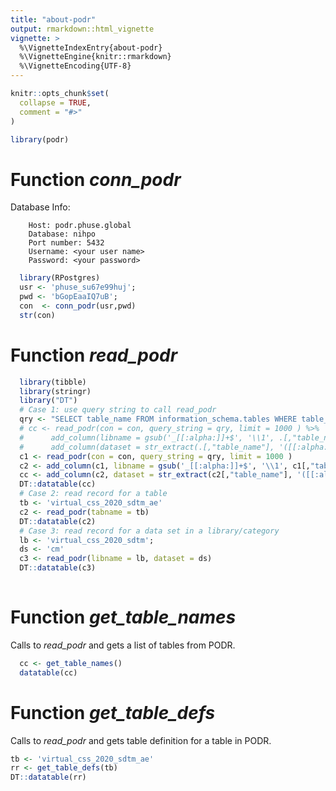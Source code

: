 ```yaml
---
title: "about-podr"
output: rmarkdown::html_vignette
vignette: >
  %\VignetteIndexEntry{about-podr}
  %\VignetteEngine{knitr::rmarkdown}
  %\VignetteEncoding{UTF-8}
---
```


```r
knitr::opts_chunk$set(
  collapse = TRUE,
  comment = "#>"
)
```

```r
library(podr)
```

# Function _*conn_podr*_

Database Info: 

        Host: podr.phuse.global
        Database: nihpo
        Port number: 5432
        Username: <your user name>
        Password: <your password>

```r
  library(RPostgres)
  usr <- 'phuse_su67e99huj';
  pwd <- 'bGopEaaIQ7uB';
  con  <- conn_podr(usr,pwd) 
  str(con)
```

# Function *read_podr*

```r
  library(tibble)
  library(stringr)
  library("DT")
  # Case 1: use query string to call read_podr 
  qry <- "SELECT table_name FROM information_schema.tables WHERE table_schema = 'public'";
  # cc <- read_podr(con = con, query_string = qry, limit = 1000 ) %>%
  #      add_column(libname = gsub('_[[:alpha:]]+$', '\\1', .[,"table_name"], ignore.case = TRUE )) %>%
  #      add_column(dataset = str_extract(.[,"table_name"], '([[:alpha:]]+)$' ))
  c1 <- read_podr(con = con, query_string = qry, limit = 1000 )
  c2 <- add_column(c1, libname = gsub('_[[:alpha:]]+$', '\\1', c1[,"table_name"], ignore.case = TRUE ))
  cc <- add_column(c2, dataset = str_extract(c2[,"table_name"], '([[:alpha:]]+)$' ))
  DT::datatable(cc)
  # Case 2: read record for a table
  tb <- 'virtual_css_2020_sdtm_ae'
  c2 <- read_podr(tabname = tb)
  DT::datatable(c2)
  # Case 3: read record for a data set in a library/category
  lb <- 'virtual_css_2020_sdtm';
  ds <- 'cm'
  c3 <- read_podr(libname = lb, dataset = ds)
  DT::datatable(c3)
  
```

# Function *get_table_names*
Calls to *read_podr* and gets a list of tables from PODR. 

```r
  cc <- get_table_names()
  datatable(cc)
```

# Function *get_table_defs*
Calls to *read_podr* and gets table definition for a table in  PODR. 


```r
tb <- 'virtual_css_2020_sdtm_ae'
rr <- get_table_defs(tb) 
DT::datatable(rr)
```

